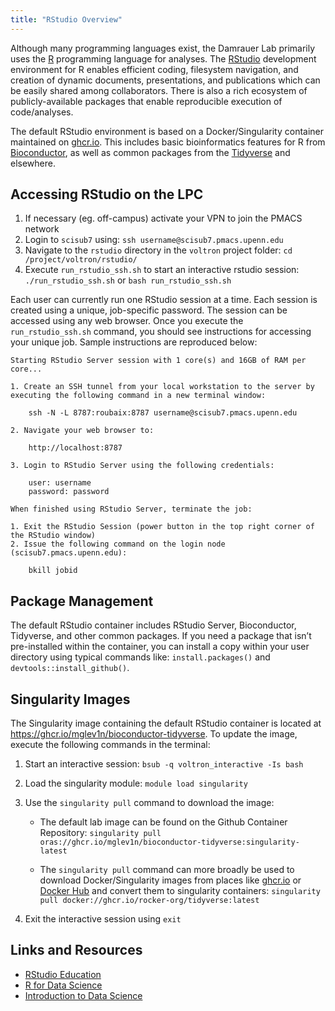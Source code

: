 ```yaml
---
title: "RStudio Overview"
---
```


Although many programming languages exist, the Damrauer Lab primarily uses the [R](https://www.r-project.org/foundation/) programming language for analyses. The [RStudio](https://www.rstudio.com/) development environment for R enables efficient coding, filesystem navigation, and creation of dynamic documents, presentations, and publications which can be easily shared among collaborators. There is also a rich ecosystem of publicly-available packages that enable reproducible execution of code/analyses.

The default RStudio environment is based on a Docker/Singularity container maintained on [ghcr.io](https://github.com/mglev1n/bioconductor-tidyverse/pkgs/container/bioconductor-tidyverse). This includes basic bioinformatics features for R from [Bioconductor](https://www.bioconductor.org/), as well as common packages from the [Tidyverse](https://www.tidyverse.org/) and elsewhere.  

## Accessing RStudio on the LPC
1. If necessary (eg. off-campus) activate your VPN to join the PMACS network
1. Login to `scisub7` using: `ssh username@scisub7.pmacs.upenn.edu`
1. Navigate to the `rstudio` directory in the `voltron` project folder: `cd /project/voltron/rstudio/`
1. Execute `run_rstudio_ssh.sh` to start an interactive rstudio session: `./run_rstudio_ssh.sh` or `bash run_rstudio_ssh.sh`

Each user can currently run one RStudio session at a time. Each session is created using a unique, job-specific password. The session can be accessed using any web browser. Once you execute the `run_rstudio_ssh.sh` command, you should see instructions for accessing your unique job. Sample instructions are reproduced below:
      
```
Starting RStudio Server session with 1 core(s) and 16GB of RAM per core...

1. Create an SSH tunnel from your local workstation to the server by executing the following command in a new terminal window:

    ssh -N -L 8787:roubaix:8787 username@scisub7.pmacs.upenn.edu 

2. Navigate your web browser to:

    http://localhost:8787 

3. Login to RStudio Server using the following credentials:

    user: username 
    password: password 

When finished using RStudio Server, terminate the job:

1. Exit the RStudio Session (power button in the top right corner of the RStudio window)
2. Issue the following command on the login node (scisub7.pmacs.upenn.edu):

    bkill jobid
```

## Package Management
The default RStudio container includes RStudio Server, Bioconductor, Tidyverse, and other common packages. If you need a package that isn't pre-installed within the container, you can install a copy within your user directory using typical commands like: `install.packages()` and `devtools::install_github()`.

## Singularity Images
The Singularity image containing the default RStudio container is located at [https://ghcr.io/mglev1n/bioconductor-tidyverse](https://ghcr.io/mglev1n/bioconductor-tidyverse). To update the image, execute the following commands in the terminal:

1. Start an interactive session: `bsub -q voltron_interactive -Is bash`


1. Load the singularity module: `module load singularity`

1. Use the `singularity pull` command to download the image: 

    + The default lab image can be found on the Github Container Repository: `singularity pull oras://ghcr.io/mglev1n/bioconductor-tidyverse:singularity-latest`

    + The `singularity pull` command can more broadly be used to download Docker/Singularity images from places like [ghcr.io](ghcr.io) or [Docker Hub](https://hub.docker.com/) and convert them to singularity containers: `singularity pull docker://ghcr.io/rocker-org/tidyverse:latest`

1. Exit the interactive session using `exit`


## Links and Resources

- [RStudio Education](https://education.rstudio.com/learn/beginner/)
- [R for Data Science](https://r4ds.had.co.nz/)
- [Introduction to Data Science](https://rafalab.github.io/dsbook/)


